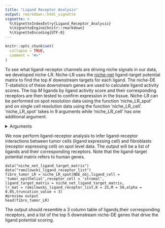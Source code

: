 ```yaml
---
title: "Ligand Receptor Analysis"
output: rmarkdown::html_vignette
vignette: >
  %\VignetteIndexEntry{Ligand_Receptor_Analysis}
  %\VignetteEngine{knitr::rmarkdown}
  %\VignetteEncoding{UTF-8}
---
```


```r
knitr::opts_chunk$set(
  collapse = TRUE,
  comment = "#>"
)
```
To see what ligand-receptor channels are driving niche signals in our data, we developed niche-LR. Niche-LR uses the [niche-net](https://www.nature.com/articles/s41592-019-0667-5) ligand-target potential matrix to find the top $K$ downstream targets for each ligand. The niche-DE T-statistics of these downstream genes are used to calculate ligand activity scores. The top $M$ ligands by ligand activity score and their corresponding receptors are then tested to confirm expression in the tissue. Niche-LR can be performed on spot resolution data using the function 'niche_LR_spot' and on single cell resolution data using the function 'niche_LR_cell'. 'niche_LR_spot' takes in 9 arguments while 'niche_LR_cell' has one additional argument.

<details>
  <summary>Arguments</summary>
  
+ object: Niche-DE object
+ ligand cell: The cell type that expresses the ligand
+ receptor cell: The cell type that expresses the receptor
+ ligand_target_matrix: A matrix that measures the association between ligands and their downstream target genes. The dimension should be #target genes by #ligands
+ lr-mat: A matrix that matches ligands with their corresponding receptors. This matrix should have two columns. The first will be ligands and the second will be the corresponding receptors
+ K: The number of downstream target genes to use when calculating the ligand activity score. Default value is 25.
+ M: The maximum number of ligands that can pass initial filtering. Default value is 50.
+ alpha: The level at which to perform the Benjamini Hochberg correction. Default value is 0.05.
+ truncation value: The value at which to truncate T statistics.

For 'niche_LR_cell', their is an additional parameter 'alpha_2' which refers to the null quantile to compare observed epression to. That is that we compare expression of the ligand and receptor to see if it is greater than the 'alpha_2' percentile of gene expression over all genes expressed in the ligand expressing or receptor expressing cell.The Default value is 0.5 (50th percentile).
</details>

  
We now perform ligand-receptor analysis to infer ligand-receptor interactions between tumor cells (ligand expressing cell) and fibroblasts (receptor expressing cell) on spot level data. The output will be a list of ligands and their corresponding receptors. Note that the ligand-target potential matrix refers to human genes. 

```
data("niche_net_ligand_target_matrix")
data("ramilowski_ligand_receptor_list")
fibro_tumor_LR = niche_LR_spot(NDE_obj,ligand_cell = 'tumor_epithelial',receptor_cell = 'stromal',
ligand_target_matrix = niche_net_ligand_target_matrix,
lr_mat = ramilowski_ligand_receptor_list,K = 25,M = 50,alpha = 0.05,truncation_value = 3)
#preview output
head(fibro_tumor_LR)
```
The output should resemble a 3 column table of ligands,their corresponding receptors, and a list of the top 5 downstream niche-DE genes that drive the ligand potential scoring.
